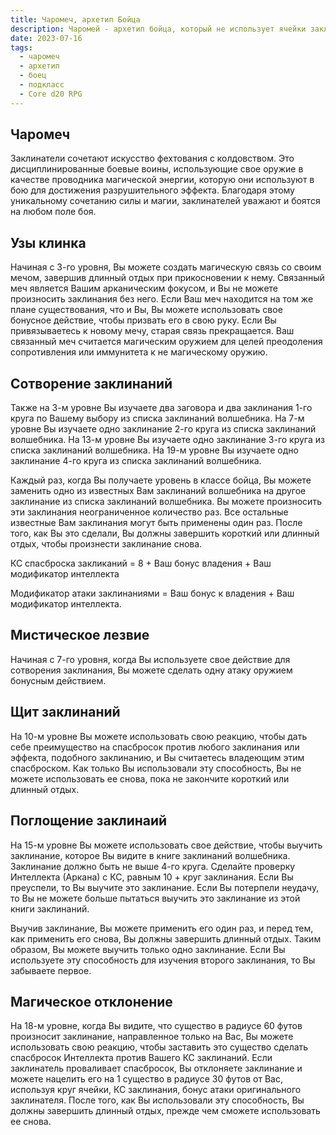 ```yaml
---
title: Чаромеч, архетип Бойца
description: Чаромей - архетип бойца, который не использует ячейки заклинаний
date: 2023-07-16
tags:
  - чаромеч
  - архетип
  - боец
  - подкласс
  - Core d20 RPG
---
```


## Чаромеч

Заклинатели сочетают искусство фехтования с колдовством. Это дисциплинированные боевые воины, использующие свое оружие в качестве проводника магической энергии, которую они используют в бою для достижения разрушительного эффекта. Благодаря этому уникальному сочетанию силы и магии, заклинателей уважают и боятся на любом поле боя.

## Узы клинка

Начиная с 3-го уровня, Вы можете создать магическую связь со своим мечом, завершив длинный отдых при прикосновении к нему. Связанный меч является Вашим арканическим фокусом, и Вы не можете произносить заклинания без него. Если Ваш меч находится на том же плане существования, что и Вы, Вы можете использовать свое бонусное действие, чтобы призвать его в свою руку. Если Вы привязываетесь к новому мечу, старая связь прекращается. Ваш связанный меч считается магическим оружием для целей преодоления сопротивления или иммунитета к не магическому оружию.

## Сотворение заклинаний

Также на 3-м уровне Вы изучаете два заговора и два заклинания 1-го круга по Вашему выбору из списка заклинаний волшебника. На 7-м уровне Вы изучаете одно заклинание 2-го круга из списка заклинаний волшебника. На 13-м уровне Вы изучаете одно заклинание 3-го круга из списка заклинаний волшебника. На 19-м уровне Вы изучаете одно заклинание 4-го круга из списка заклинаний волшебника.

Каждый раз, когда Вы получаете уровень в классе бойца, Вы можете заменить одно из известных Вам заклинаний волшебника на другое заклинание из списка заклинаний волшебника. Вы можете произносить эти заклинания неограниченное количество раз. Все остальные известные Вам заклинания могут быть применены один раз. После того, как Вы это сделали, Вы должны завершить короткий или длинный отдых, чтобы произнести заклинание снова.

КС спасброска закликаний = 8 + Ваш бонус владения + Ваш модификатор интеллекта

Модификатор атаки заклинаниями = Ваш бонус к владения + Ваш модификатор интеллекта.

## Мистическое лезвие

Начиная с 7-го уровня, когда Вы используете свое действие для сотворения заклинания, Вы можете сделать одну атаку оружием бонусным действием.

## Щит заклинаний

На 10-м уровне Вы можете использовать свою реакцию, чтобы дать себе преимущество на спасбросок против любого заклинания или эффекта, подобного заклинанию, и Вы считаетесь владеющим этим спасброском. Как только Вы использовали эту способность, Вы не можете использовать ее снова, пока не закончите короткий или длинный отдых.

## Поглощение заклинаий

На 15-м уровне Вы можете использовать свое действие, чтобы выучить заклинание, которое Вы видите в книге заклинаний волшебника. Заклинание должно быть не выше 4-го круга. Сделайте проверку Интеллекта (Аркана) с КС, равным 10 + круг заклинания. Если Вы преуспели, то Вы выучите это заклинание. Если Вы потерпели неудачу, то Вы не можете больше пытаться выучить это заклинание из этой книги заклинаний.

Выучив заклинание, Вы можете применить его один раз, и перед тем, как применить его снова, Вы должны завершить длинный отдых. Таким образом, Вы можете выучить только одно заклинание. Если Вы используете эту способность для изучения второго заклинания, то Вы забываете первое.

## Магическое отклонение

На 18-м уровне, когда Вы видите, что существо в радиусе 60 футов произносит заклинание, направленное только на Вас, Вы можете использовать свою реакцию, чтобы заставить это существо сделать спасбросок Интеллекта против Вашего КС заклинаний. Если заклинатель проваливает спасбросок, Вы отклоняете заклинание и можете нацелить его на 1 существо в радиусе 30 футов от Вас, используя круг ячейки, КС заклинания, бонус атаки оригинального заклинателя. После того, как Вы использовали эту способность, Вы должны завершить длинный отдых, прежде чем сможете использовать ее снова.
